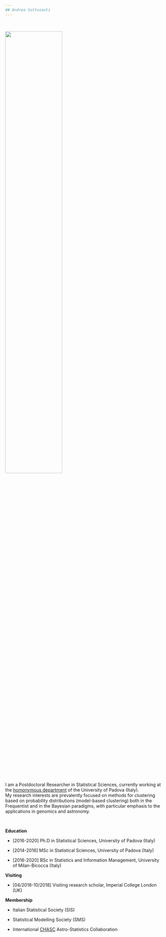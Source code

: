 ```yaml
---
## Andrea Sottosanti
---
```


&nbsp;   &nbsp;   &nbsp;

<img src="files/prato_della_valle_pd.jpg" style="width:60%">

&nbsp;   &nbsp;   &nbsp;

I am a Postdoctoral Researcher in Statistical Sciences, currently working at the [homonymous department](https://www.stat.unipd.it) of the University of Padova (Italy).  
My research interests are prevalently focused on methods for clustering based on probability distributions (model-based clustering) both in the Frequentist and in the Bayesian paradigms, with particular emphasis to the applications in genomics and astronomy.

&nbsp; 

**Education**

- [2016-2020] Ph.D in Statistical Sciences, University of Padova (Italy)

- [2014-2016] MSc in Statistical Sciences, University of Padova (Italy)

- [2016-2020] BSc in Statistics and Information Management, University of Milan-Bicocca (Italy)

**Visiting**

- [04/2018-10/2018] Visiting research scholar, Imperial College London (UK)

**Membership**

- Italian Statistical Society (SIS)

- Statistical Modelling Society (SMS)

- International [CHASC](International CHASC Astro-Statistics Collaboration) Astro-Statistics Collaboration 
